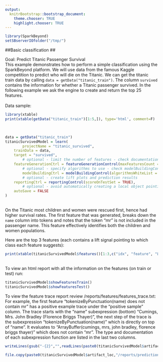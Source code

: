 ```yaml
---
output:
  knitrBootstrap::bootstrap_document:
    theme.chooser: TRUE
    highlight.chooser: TRUE
---
```


<!--
%\VignetteEngine{knitr::rmarkdown}
%\VignetteIndexEntry{basic_classification}
%\VignetteDepends{xtable}
-->

```r
library(SparkBeyond)
setSBserverIOfolder("/tmp/")
```
  
##Basic classification ##  

Goal: Predict Titanic Passenger Survival
<br>
This example demonstrates how to perform a simple classification using the SparkBeyond platform.
We will use data from the famous Kaggle competition to predict who will die on the Titanic.
We can get the titanic train data by calling `data = getData("titanic_train")`. The column `survived` contains the information for whether a Titanic passenger survived.
In the following example we ask the engine to create and return the top 25 features.  
<br>
Data sample:
```r
library(xtable)
print(xtable(getData("titanic_train")[1:5,]), type='html', comment=F)
```
<br>
```r
data = getData("titanic_train")
titanicSurvivedModel = learn(
		projectName = "titanic_survived",
    trainData = data,
    target = "survived",                        
		# optional - limit the number of features - check documentation for featureGenerationControl		 
    featureGenerationCtrl = featureGenerationControl(maxFeaturesCount = list(25)),  
		# optional - specify algorithms to use - check modelBuildingControl
		modelBuildingCtrl = modelBuildingControl(algorithmsWhiteList = list("RRandomForestClassifier")),
		# optional - create lift plots and prediction results 
    reportingCtrl = reportingControl(scoreOnTestSet = TRUE),  
		# optional - avoid automatically creating a local object pointing to the created model 
    autoSave = FALSE         
)
```
<br>
On the Titanic most children and women were rescued first, hence had higher survival rates.
The first feature that was generated, breaks down the `name` column into tokens and notes that the token "mr" is not included in the passenger name. This feature effectively identifies both the children and women populations.

Here are the top 3 features (each contains a lift signal pointing to which class each feature suggests):
```r
print(xtable(titanicSurvivedModel$features()[1:3,c("idx", "feature", "Lift.0", "Lift.1")]), type='html', comment=F)
```
<br>
To view an html report with all the information on the features (on train or test) run:
```r
titanicSurvivedModel$showFeaturesTrain()
titanicSurvivedModel$showFeaturesTest()
```
  
To view the feature trace report review /reports/features/features_trace.txt:<br>
For example, the first feature "tokenizeByPunctuation(name) does not contain mr" has a positive example trace under the "positive sample" column. The trace starts with the "name" subexpression (bottom) "Cumings, Mrs. John Bradley (Florence Briggs Thayer)", the next step of the trace is the subexpression "tokenizeByPunctuation(name)" which is directly on top of "name". It evaluates to "ArrayBuffer(cumings, mrs, john bradley, florence briggs thayer)" which does not contain "mr". The type and documentation of each subexpression function are listed in the last two columns.
```r
writeLines(gsub("-{2}","",readLines(paste0(titanicSurvivedModel$artifact_loc,"/reports/features/features_trace.txt"),n=9)))
```

```r
file.copy(paste0(titanicSurvivedModel$artifact_loc,"/reports/predictions/test/Lift_plot_survived_1.html"), getwd()) 
```
<!-- 
need to find a way to link it to "/Library/Frameworks/R.framework/Versions/3.1/Resources/library/SparkBeyond/extdata/" or externally (amazon?) or generate equivalent figure
<iframe width="400" height="400" src="./Lift_plot_survived_1.html" frameborder="0" seamless></iframe>
-->
